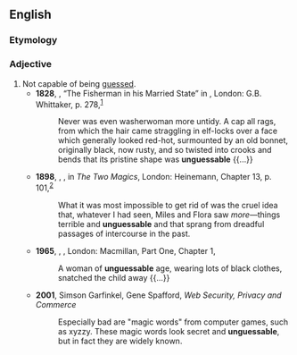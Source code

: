 ==English==

===Etymology===
{{prefix|en|un|guessable}}

===Adjective===
{{en-adj}}

# Not capable of being [[guess]]ed.
#* '''1828''', {{w|Mary Russell Mitford}}, “The Fisherman in his Married State” in ''{{w|Our Village}}'', London: G.B. Whittaker, p. 278,<sup>[https://catalog.hathitrust.org/Record/011548986]</sup>
#*: Never was even washerwoman more untidy. A cap all rags, from which the hair came straggling in elf-locks over a face which generally looked red-hot, surmounted by an old bonnet, originally black, now rusty, and so twisted into crooks and bends that its pristine shape was '''unguessable''' {{...}}
#* '''1898''', {{w|Henry James}}, ''{{w|The Turn of the Screw}}'', in ''The Two Magics'', London: Heinemann, Chapter 13, p. 101,<sup>[https://archive.org/details/twomagicsturnofs00jameuoft]</sup>
#*: What it was most impossible to get rid of was the cruel idea that, whatever I had seen, Miles and Flora saw ''more''—things terrible and '''unguessable''' and that sprang from dreadful passages of intercourse in the past.
#* '''1965''', {{w|Muriel Spark}}, ''{{w|The Mandelbaum Gate}}'', London: Macmillan, Part One, Chapter 1,
#*: A woman of '''unguessable''' age, wearing lots of black clothes, snatched the child away {{...}}
#* '''2001''', Simson Garfinkel, Gene Spafford, ''Web Security, Privacy and Commerce''
#*: Especially bad are "magic words" from computer games, such as xyzzy. These magic words look secret and '''unguessable''', but in fact they are widely known.